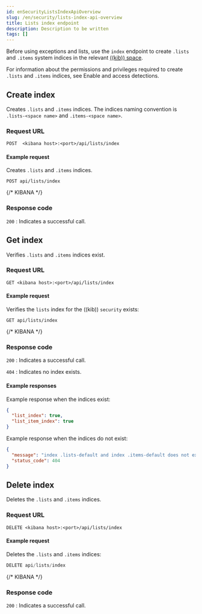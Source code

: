 ```yaml
---
id: enSecurityListsIndexApiOverview
slug: /en/security/lists-index-api-overview
title: Lists index endpoint
description: Description to be written
tags: []
---
```


<div id="lists-index-api-overview"></div>

Before using exceptions and lists, use the `index` endpoint to create `.lists`
and `.items` system indices in the relevant
[((kib)) space](((kibana-ref))/xpack-spaces.html).

For information about the permissions and privileges required to create
`.lists` and `.items` indices, see <DocLink id="enSecurityDetectionsPermissionsSection" section="enable-and-access-detections">Enable and access detections</DocLink>.

## Create index

Creates `.lists` and `.items` indices. The indices naming convention is
`.lists-<space name>` and `.items-<space name>`.

### Request URL

`POST  <kibana host>:<port>/api/lists/index`

#### Example request

Creates `.lists` and `.items` indices.

```console
POST api/lists/index
```
{/* KIBANA */}

### Response code

`200` 
    : Indicates a successful call.

## Get index

Verifies `.lists` and `.items` indices exist.

### Request URL

`GET <kibana host>:<port>/api/lists/index`

#### Example request

Verifies the `lists` index for the ((kib)) `security` exists:

```console
GET api/lists/index
```
{/* KIBANA */}

### Response code

`200` 
    : Indicates a successful call.

`404` 
    : Indicates no index exists.

#### Example responses

Example response when the indices exist:

```json
{
  "list_index": true,
  "list_item_index": true
}
```

Example response when the indices do not exist:

```json
{
  "message": "index .lists-default and index .items-default does not exist",
  "status_code": 404
}
```

## Delete index

Deletes the `.lists` and `.items` indices.

### Request URL

`DELETE <kibana host>:<port>/api/lists/index`

#### Example request

Deletes the `.lists` and `.items` indices:

```js
DELETE api/lists/index
```
{/* KIBANA */}

### Response code

`200` 
    : Indicates a successful call.

